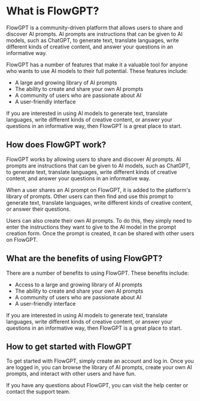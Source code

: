 # What is FlowGPT?

FlowGPT is a community-driven platform that allows users to share and discover AI prompts. AI prompts are instructions that can be given to AI models, such as ChatGPT, to generate text, translate languages, write different kinds of creative content, and answer your questions in an informative way.

FlowGPT has a number of features that make it a valuable tool for anyone who wants to use AI models to their full potential. These features include:

- A large and growing library of AI prompts
- The ability to create and share your own AI prompts
- A community of users who are passionate about AI
- A user-friendly interface

If you are interested in using AI models to generate text, translate languages, write different kinds of creative content, or answer your questions in an informative way, then FlowGPT is a great place to start.

## How does FlowGPT work?

FlowGPT works by allowing users to share and discover AI prompts. AI prompts are instructions that can be given to AI models, such as ChatGPT, to generate text, translate languages, write different kinds of creative content, and answer your questions in an informative way.

When a user shares an AI prompt on FlowGPT, it is added to the platform's library of prompts. Other users can then find and use this prompt to generate text, translate languages, write different kinds of creative content, or answer their questions.

Users can also create their own AI prompts. To do this, they simply need to enter the instructions they want to give to the AI model in the prompt creation form. Once the prompt is created, it can be shared with other users on FlowGPT.

## What are the benefits of using FlowGPT?

There are a number of benefits to using FlowGPT. These benefits include:

- Access to a large and growing library of AI prompts
- The ability to create and share your own AI prompts
- A community of users who are passionate about AI
- A user-friendly interface

If you are interested in using AI models to generate text, translate languages, write different kinds of creative content, or answer your questions in an informative way, then FlowGPT is a great place to start.

## How to get started with FlowGPT

To get started with FlowGPT, simply create an account and log in. Once you are logged in, you can browse the library of AI prompts, create your own AI prompts, and interact with other users and have fun.

If you have any questions about FlowGPT, you can visit the help center or contact the support team.
